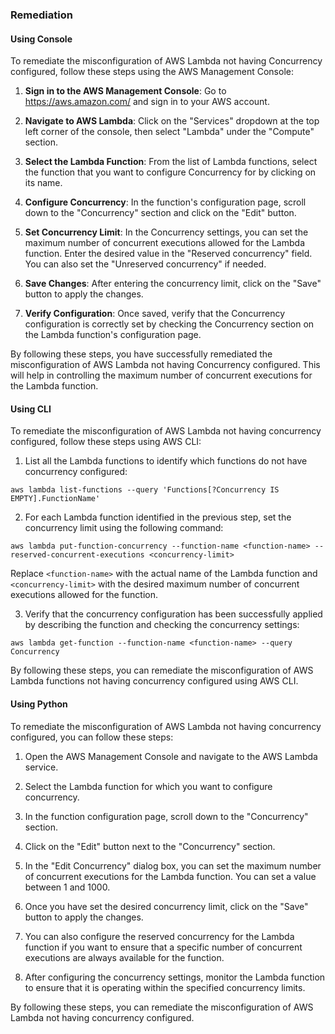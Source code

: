 ### Remediation

#### Using Console

To remediate the misconfiguration of AWS Lambda not having Concurrency configured, follow these steps using the AWS Management Console:

1. **Sign in to the AWS Management Console**: Go to https://aws.amazon.com/ and sign in to your AWS account.

2. **Navigate to AWS Lambda**: Click on the "Services" dropdown at the top left corner of the console, then select "Lambda" under the "Compute" section.

3. **Select the Lambda Function**: From the list of Lambda functions, select the function that you want to configure Concurrency for by clicking on its name.

4. **Configure Concurrency**: In the function's configuration page, scroll down to the "Concurrency" section and click on the "Edit" button.

5. **Set Concurrency Limit**: In the Concurrency settings, you can set the maximum number of concurrent executions allowed for the Lambda function. Enter the desired value in the "Reserved concurrency" field. You can also set the "Unreserved concurrency" if needed.

6. **Save Changes**: After entering the concurrency limit, click on the "Save" button to apply the changes.

7. **Verify Configuration**: Once saved, verify that the Concurrency configuration is correctly set by checking the Concurrency section on the Lambda function's configuration page.

By following these steps, you have successfully remediated the misconfiguration of AWS Lambda not having Concurrency configured. This will help in controlling the maximum number of concurrent executions for the Lambda function.

#### Using CLI

To remediate the misconfiguration of AWS Lambda not having concurrency configured, follow these steps using AWS CLI:

1. List all the Lambda functions to identify which functions do not have concurrency configured:
```
aws lambda list-functions --query 'Functions[?Concurrency IS EMPTY].FunctionName'
```

2. For each Lambda function identified in the previous step, set the concurrency limit using the following command:
```
aws lambda put-function-concurrency --function-name <function-name> --reserved-concurrent-executions <concurrency-limit>
```
Replace `<function-name>` with the actual name of the Lambda function and `<concurrency-limit>` with the desired maximum number of concurrent executions allowed for the function.

3. Verify that the concurrency configuration has been successfully applied by describing the function and checking the concurrency settings:
```
aws lambda get-function --function-name <function-name> --query Concurrency
```

By following these steps, you can remediate the misconfiguration of AWS Lambda functions not having concurrency configured using AWS CLI.

#### Using Python

To remediate the misconfiguration of AWS Lambda not having concurrency configured, you can follow these steps:

1. Open the AWS Management Console and navigate to the AWS Lambda service.

2. Select the Lambda function for which you want to configure concurrency.

3. In the function configuration page, scroll down to the "Concurrency" section.

4. Click on the "Edit" button next to the "Concurrency" section.

5. In the "Edit Concurrency" dialog box, you can set the maximum number of concurrent executions for the Lambda function. You can set a value between 1 and 1000.

6. Once you have set the desired concurrency limit, click on the "Save" button to apply the changes.

7. You can also configure the reserved concurrency for the Lambda function if you want to ensure that a specific number of concurrent executions are always available for the function.

8. After configuring the concurrency settings, monitor the Lambda function to ensure that it is operating within the specified concurrency limits.

By following these steps, you can remediate the misconfiguration of AWS Lambda not having concurrency configured.

